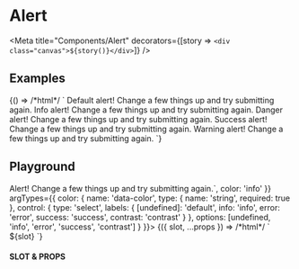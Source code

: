 
# Alert

<Meta title="Components/Alert" decorators={[story => `<div class="canvas">${story()}</div>`]} />

## Examples

<Canvas withToolbar={true}>
  <Story name="Examples">
    {() => /*html*/ `
      <ui-alert>
        <span class="font-medium">Default alert!</span>
        Change a few things up and try submitting again.
      </ui-alert>
      <ui-alert data-color="info">
        <span class="font-medium">Info alert!</span>
        Change a few things up and try submitting again.
      </ui-alert>
      <ui-alert data-color="error">
        <span class="font-medium">Danger alert!</span>
        Change a few things up and try submitting again.
      </ui-alert>
      <ui-alert data-color="success">
        <span class="font-medium">Success alert!</span>
        Change a few things up and try submitting again.
      </ui-alert>
      <ui-alert data-color="contrast">
        <span class="font-medium">Warning alert!</span>
        Change a few things up and try submitting again.
      </ui-alert>`}
  </Story>
</Canvas>

## Playground

<Canvas withToolbar={true}>
  <Story
    name="Playground"
    args={{
      slot: /*html*/ `<span class="font-medium">Alert!</span> Change a few things up and try submitting again.`,
      color: 'info'
    }}
    argTypes={{
      color: {
        name: 'data-color',
        type: { name: 'string', required: true },
        control: {
          type: 'select',
          labels: {
            [undefined]: 'default',
            info: 'info',
            error: 'error',
            success: 'success',
            contrast: 'contrast'
          }
        },
        options: [undefined, 'info', 'error', 'success', 'contrast']
      }
    }}>
    {({ slot, ...props }) => /*html*/ `
      <ui-alert ${props.color ? `data-color="${props.color}"` : ''} >
        ${slot}
      </ui-alert>
    `}
  </Story>
</Canvas>

#### SLOT & PROPS

<ArgsTable story="Playground" />
